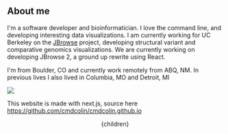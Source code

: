 


## About me

I'm a software developer and bioinformatician. I love the command line, and
developing interesting data visualizations. I am currently working for UC
Berkeley on the [JBrowse](https://jbrowse.org) project, developing structural
variant and comparative genomics visualizations. We are currently working on
developing JBrowse 2, a ground up rewrite using React.


I'm from Boulder, CO and currently work remotely from ABQ, NM. In previous
lives I also lived in Columbia, MO and Detroit, MI



![](/me2.jpg)


This website is made with next.js, source here
https://github.com/cmdcolin/cmdcolin.github.io


  <Head>
    <title>Misc scribblings - About me</title>
  </Head>
  <Layout>
    <Container>
      <Header/>
      <div className="tiny">
        {children}
      </div>
    </Container>
  </Layout>
</>

